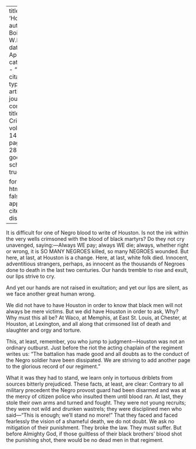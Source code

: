 
---
title: 'Houston'
author: Du Bois, W.E.B.
date: Apr. 1917
categories: 
  - ""
citation: 
  type: article-journal
  container-title: The Crisis
  volume: 14
  issue: 6
  page: 284-285
google-scholar: true

format:
  html:
    toc: false
    appendix-cite-as: display
---


It is difficult for one of Negro blood to write of Houston. Is not the ink within the very wells crimsoned with the blood of black martyrs? Do they not cry unavenged, saying:---Always WE pay; always WE die; always, whether right or wrong, it is SO MANY NEGROES killed, so many NEGROES wounded. But here, at last, at Houston is a change. Here, at last, white folk died. Innocent, adventitious strangers, perhaps, as innocent as the thousands of Negroes done to death in the last two centuries. Our hands tremble to rise and exult, our lips strive to cry.

And yet our hands are not raised in exultation; and yet our lips are silent, as we face another great human wrong.

We did not have to have Houston in order to know that black men will not always be mere victims. But we did have Houston in order to ask, Why? Why must this all be? At Waco, at Memphis, at East St. Louis, at Chester, at Houston, at Lexington, and all along that crimsoned list of death and slaughter and orgy and torture.

This, at least, remember, you who jump to judgment---Houston was not an ordinary outburst. Just before the riot the acting chaplain of the regiment writes us: "The battalion has made good and all doubts as to the conduct of the Negro soldier have been dissipated. We are striving to add another page to the glorious record of our regiment."

What it was they had to stand, we learn only in tortuous driblets from sources bitterly prejudiced. These facts, at least, are clear: Contrary to all military precedent the Negro provost guard had been disarmed and was at the mercy of citizen police who insulted them until blood ran. At last, they stole their own arms and turned and fought. They were not young recruits; they were not wild and drunken wastrels; they were disciplined men who said---"This is enough; we'll stand no more!" That they faced and faced fearlessly the vision of a shameful death, we do not doubt. We ask no mitigation of their punishment. They broke the law. They must suffer. But before Almighty God, if those guiltless of their black brothers' blood shot the punishing shot, there would be no dead men in that regiment.

